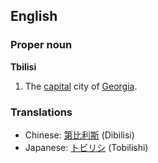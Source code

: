 ==English==
===Proper noun===
'''Tbilisi'''

# The [[capital]] city of [[Georgia]].

===Translations===
*Chinese: [[第比利斯]] (Dibilisi)
*Japanese: [[トビリシ]] (Tobilishi)